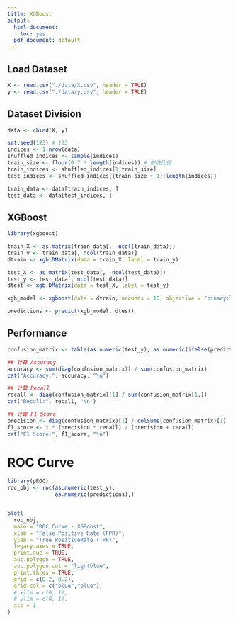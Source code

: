 ```yaml
---
title: XGBoost
output:
  html_document: 
    toc: yes
  pdf_document: default
---
```


## Load Dataset

```r
X <- read.csv("./data/X.csv", header = TRUE)
y <- read.csv("./data/y.csv", header = TRUE)
```

## Dataset Division

```r
data <- cbind(X, y)

set.seed(123) # 123
indices <- 1:nrow(data)
shuffled_indices <- sample(indices)
train_size <- floor(0.7 * length(indices)) # 修改比例
train_indices <- shuffled_indices[1:train_size]
test_indices <- shuffled_indices[(train_size + 1):length(indices)]

train_data <- data[train_indices, ]
test_data <- data[test_indices, ]

```

## XGBoost

```r
library(xgboost)

train_X <- as.matrix(train_data[, -ncol(train_data)])
train_y <- train_data[, ncol(train_data)]
dtrain <- xgb.DMatrix(data = train_X, label = train_y)

test_X <- as.matrix(test_data[, -ncol(test_data)])
test_y <- test_data[, ncol(test_data)]
dtest <- xgb.DMatrix(data = test_X, label = test_y)

xgb_model <- xgboost(data = dtrain, nrounds = 10, objective = "binary:logistic")

predictions <- predict(xgb_model, dtest)
```

## Performance

```r
confusion_matrix <- table(as.numeric(test_y), as.numeric(ifelse(predictions > 0.5, 1, 0)))

## 计算 Accuracy
accuracy <- sum(diag(confusion_matrix)) / sum(confusion_matrix)
cat("Accuracy:", accuracy, "\n")

## 计算 Recall
recall <- diag(confusion_matrix)[1] / sum(confusion_matrix[1,])
cat("Recall:", recall, "\n")

## 计算 F1 Score
precision <- diag(confusion_matrix)[1] / colSums(confusion_matrix)[1]
f1_score <- 2 * (precision * recall) / (precision + recall)
cat("F1 Score:", f1_score, "\n")

```

# ROC Curve

```r
library(pROC)
roc_obj <- roc(as.numeric(test_y), 
               as.numeric(predictions),)


plot(
  roc_obj,
  main = "ROC Curve - XGBoost",
  xlab = "False Positive Rate (FPR)",
  ylab = "True PositiveRate (TPR)",
  legacy.axes = TRUE,
  print.auc = TRUE,
  auc.polygon = TRUE,
  auc.polygon.col = "lightblue",
  print.thres = TRUE,
  grid = c(0.2, 0.2),
  grid.col = c("blue","blue"),
  # xlim = c(0, 1),
  # ylim = c(0, 1),
  asp = 1
)
```
